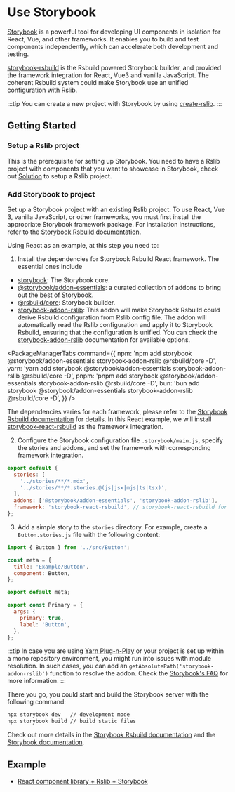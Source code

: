 
# Use Storybook

[Storybook](https://storybook.js.org/) is a powerful tool for developing UI components in isolation for React, Vue, and other frameworks. It enables you to build and test components independently, which can accelerate both development and testing.

[storybook-rsbuild](https://github.com/rspack-contrib/storybook-rsbuild) is the Rsbuild powered Storybook builder, and provided the framework integration for React, Vue3 and vanilla JavaScript. The coherent Rsbuild system could make Storybook use an unified configuration with Rslib.

:::tip
You can create a new project with Storybook by using [create-rslib](/guide/start/quick-start#creating-an-rslib-project).
:::

## Getting Started

### Setup a Rslib project

This is the prerequisite for setting up Storybook. You need to have a Rslib project with components that you want to showcase in Storybook, check out [Solution](/guide/solution/) to setup a Rslib project.

### Add Storybook to project

Set up a Storybook project with an existing Rslib project. To use React, Vue 3, vanilla JavaScript, or other frameworks, you must first install the appropriate Storybook framework package. For installation instructions, refer to the [Storybook Rsbuild documentation](https://storybook.rsbuild.dev/guide/framework.html).

Using React as an example, at this step you need to:

1. Install the dependencies for Storybook Rsbuild React framework. The essential ones include

  - [storybook](https://www.npmjs.com/package/storybook): The Storybook core.
  - [@storybook/addon-essentials](https://www.npmjs.com/package/@storybook/addon-essentials): a curated collection of addons to bring out the best of Storybook.
  - [@rsbuild/core](https://www.npmjs.com/package/@rsbuild/core): Storybook builder.
  - [storybook-addon-rslib](https://www.npmjs.com/package/storybook-addon-rslib): This addon will make Storybook Rsbuild could derive Rsbuild configuration from Rslib config file.
    The addon will automatically read the Rslib configuration and apply it to Storybook Rsbuild, ensuring that the configuration is unified. You can check the [storybook-addon-rslib](https://storybook.rsbuild.dev/guide/integrations/rslib.html) documentation for available options.

   <PackageManagerTabs
     command={{
       npm: 'npm add storybook @storybook/addon-essentials storybook-addon-rslib @rsbuild/core -D',
       yarn: 'yarn add storybook @storybook/addon-essentials storybook-addon-rslib @rsbuild/core -D',
       pnpm: 'pnpm add storybook @storybook/addon-essentials storybook-addon-rslib @rsbuild/core -D',
       bun: 'bun add storybook @storybook/addon-essentials storybook-addon-rslib @rsbuild/core -D',
     }}
   />

  The dependencies varies for each framework, please refer to the [Storybook Rsbuild documentation](https://storybook.rsbuild.dev/guide/framework.html) for details. In this React example, we will install [storybook-react-rsbuild](https://www.npmjs.com/package/storybook-react-rsbuild) as the framework integration.

  <Tabs>
    <Tab label="React">
      <PackageManagerTabs command="add storybook-react-rsbuild -D" />
    </Tab>
    <Tab label="Vue">
      <PackageManagerTabs command="add storybook-vue3-rsbuild -D" />
    </Tab>
  </Tabs>

2. Configure the Storybook configuration file `.storybook/main.js`, specify the stories and addons, and set the framework with corresponding framework integration.

  ```js title=".storybook/main.js"
  export default {
    stories: [
      '../stories/**/*.mdx',
      '../stories/**/*.stories.@(js|jsx|mjs|ts|tsx)',
    ],
    addons: ['@storybook/addon-essentials', 'storybook-addon-rslib'],
    framework: 'storybook-react-rsbuild', // storybook-react-rsbuild for example
  };
  ```

3. Add a simple story to the `stories` directory. For example, create a `Button.stories.js` file with the following content:

  ```js title="stories/Button.stories.js"
  import { Button } from '../src/Button';

  const meta = {
    title: 'Example/Button',
    component: Button,
  };

  export default meta;

  export const Primary = {
    args: {
      primary: true,
      label: 'Button',
    },
  };
   ```

:::tip
In case you are using [Yarn Plug-n-Play](https://yarnpkg.com/features/pnp) or your project is set up within a mono repository environment, you might run into issues with module resolution. In such cases, you can add an `getAbsolutePath('storybook-addon-rslib')` function to resolve the addon. Check the [Storybook's FAQ](https://storybook.js.org/docs/faq#how-do-i-fix-module-resolution-in-special-environments) for more information.
:::

There you go, you could start and build the Storybook server with the following command:

```bash
npx storybook dev   // development mode
npx storybook build // build static files
```

Check out more details in the [Storybook Rsbuild documentation](https://storybook.rsbuild.dev/) and the [Storybook documentation](https://storybook.js.org/docs/react/get-started/introduction).

## Example

- [React component library + Rslib + Storybook](https://github.com/rspack-contrib/storybook-rsbuild/tree/main/sandboxes/rslib-react-component)
